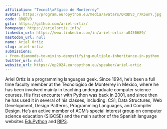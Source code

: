 ```yaml
---
affiliation: "Tecnol\xF3gico de Monterrey"
avatar: https://program.europython.eu/media/avatars/QRQDV3_r7K5unY.jpg
code: QRQDV3
gitx: https://github.com/ariel-ortiz/
homepage: https://arielortiz.info/
linkedin_url: https://www.linkedin.com/in/ariel-ortiz-a0450689/
mastodon_url: null
name: Ariel Ortiz
slug: ariel-ortiz
submissions:
- from-diamonds-to-mixins-demystifying-multiple-inheritance-in-python
twitter_url: null
website_url: https://ep2024.europython.eu/speaker/ariel-ortiz
---
```


Ariel Ortiz is a programming languages geek. Since 1994, he’s been a full time faculty member at the Tecnológico de Monterrey in Mexico, where he has been involved mainly in teaching undergraduate computer science courses. His first encounter with Python was back in 2001, and since then he has used it in several of his classes, including: CS1, Data Structures, Web Development, Design Patterns, Programming Languages, and Compiler Design. He’s an active member of ACM’s special interest group on computer science education (SIGCSE) and the main author of the Spanish language websites [EduPython](https://edupython.blogspot.com/) and [RIP3](https://arielortiz.info/rip3/).
